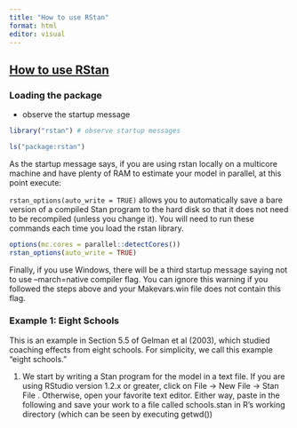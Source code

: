 ```yaml
---
title: "How to use RStan"
format: html
editor: visual
---
```


##  [How to use RStan](https://github.com/stan-dev/rstan/wiki/RStan-Getting-Started)  

### Loading the package  
* observe the startup message  

```r
library("rstan") # observe startup messages
```

```r
ls("package:rstan")
```

As the startup message says, if you are using rstan locally on a multicore machine and have plenty of RAM to estimate your model in parallel, at this point execute:

`rstan_options(auto_write = TRUE)` allows you to automatically save a bare version of a compiled Stan program to the hard disk so that it does not need to be recompiled (unless you change it). You will need to run these commands each time you load the rstan library.

```r
options(mc.cores = parallel::detectCores())  
rstan_options(auto_write = TRUE)
```

Finally, if you use Windows, there will be a third startup message saying not to use --march=native compiler flag. You can ignore this warning if you followed the steps above and your Makevars.win file does not contain this flag. 

### Example 1:  Eight Schools  

This is an example in Section 5.5 of Gelman et al (2003), which studied coaching effects from eight schools. For simplicity, we call this example "eight schools."

1. We start by writing a Stan program for the model in a text file. If you are using RStudio version 1.2.x or greater, click on File -> New File -> Stan File . Otherwise, open your favorite text editor. Either way, paste in the following and save your work to a file called schools.stan in R's working directory (which can be seen by executing getwd())  


